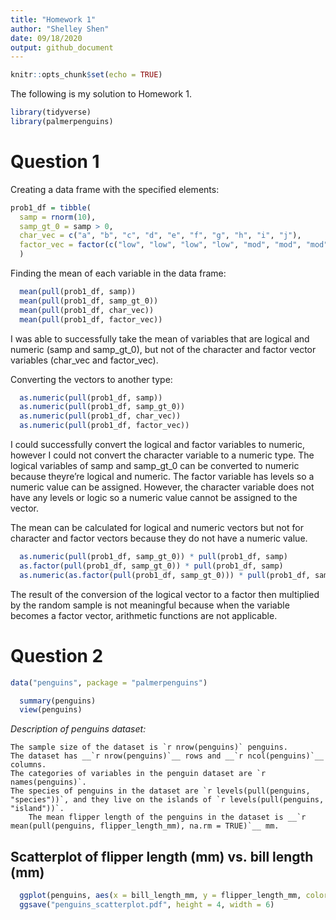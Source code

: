 ```yaml
---
title: "Homework 1"
author: "Shelley Shen"
date: 09/18/2020
output: github_document
---
```


```r
knitr::opts_chunk$set(echo = TRUE)
```

The following is my solution to Homework 1.

```r
library(tidyverse)
library(palmerpenguins)
```


# Question 1

Creating a data frame with the specified elements:

```r
prob1_df = tibble(
  samp = rnorm(10), 
  samp_gt_0 = samp > 0, 
  char_vec = c("a", "b", "c", "d", "e", "f", "g", "h", "i", "j"),
  factor_vec = factor(c("low", "low", "low", "low", "mod", "mod", "mod", "high", "high", "high"))
  )
```

Finding the mean of each variable in the data frame: 

```r
  mean(pull(prob1_df, samp))
  mean(pull(prob1_df, samp_gt_0))
  mean(pull(prob1_df, char_vec))
  mean(pull(prob1_df, factor_vec))
```
  I was able to successfully take the mean of variables that are logical and numeric (samp and samp_gt_0), but not of the character and factor vector variables (char_vec and factor_vec). 


Converting the vectors to another type: 

```r
  as.numeric(pull(prob1_df, samp)) 
  as.numeric(pull(prob1_df, samp_gt_0))
  as.numeric(pull(prob1_df, char_vec))
  as.numeric(pull(prob1_df, factor_vec))
```
  I could successfully convert the logical and factor variables to numeric, however I could not convert the character variable to a numeric type. 
  The logical variables of samp and samp_gt_0 can be converted to numeric because theyre're logical and numeric. The factor variable has levels so a numeric value can be assigned. However, the character variable does not have any levels or logic so a numeric value cannot be assigned to the vector. 
  
  The mean can be calculated for logical and numeric vectors but not for character and factor vectors because they do not have a numeric value. 
  
  
```r
  as.numeric(pull(prob1_df, samp_gt_0)) * pull(prob1_df, samp)
  as.factor(pull(prob1_df, samp_gt_0)) * pull(prob1_df, samp)
  as.numeric(as.factor(pull(prob1_df, samp_gt_0))) * pull(prob1_df, samp)
```

  The result of the conversion of the logical vector to a factor then multiplied by the random sample is not meaningful because when the variable becomes a factor vector, arithmetic functions are not applicable. 

# Question 2

```r
data("penguins", package = "palmerpenguins")
```

```r
  summary(penguins)
  view(penguins)
```


_Description of penguins dataset:_



    The sample size of the dataset is `r nrow(penguins)` penguins.
    The dataset has __`r nrow(penguins)`__ rows and __`r ncol(penguins)`__ columns. 
    The categories of variables in the penguin dataset are `r names(penguins)`. 
    The species of penguins in the dataset are `r levels(pull(penguins, "species"))`, and they live on the islands of `r levels(pull(penguins,     "island"))`. 
        The mean flipper length of the penguins in the dataset is __`r mean(pull(penguins, flipper_length_mm), na.rm = TRUE)`__ mm. 


## Scatterplot of flipper length (mm) vs. bill length (mm)
```r
  ggplot(penguins, aes(x = bill_length_mm, y = flipper_length_mm, color = species)) + geom_point()
  ggsave("penguins_scatterplot.pdf", height = 4, width = 6)
```

